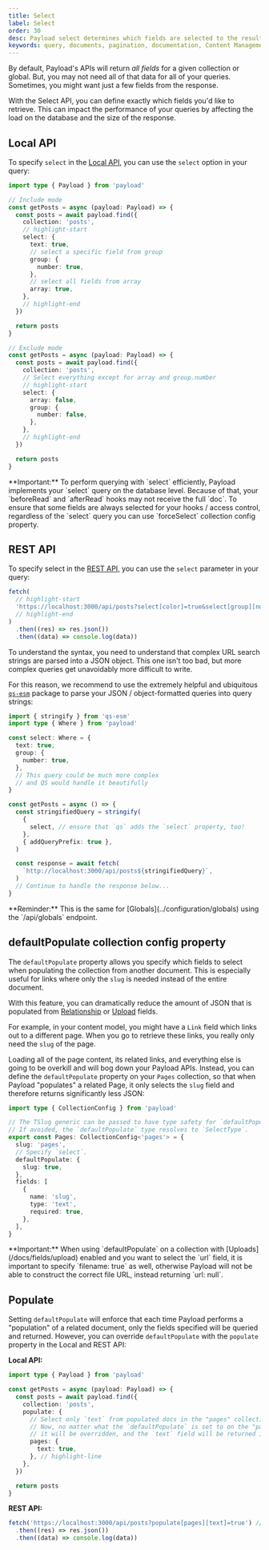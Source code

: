 ```yaml
---
title: Select
label: Select
order: 30
desc: Payload select determines which fields are selected to the result.
keywords: query, documents, pagination, documentation, Content Management System, cms, headless, javascript, node, react, nextjs
---
```


By default, Payload's APIs will return _all fields_ for a given collection or global. But, you may not need all of that data for all of your queries. Sometimes, you might want just a few fields from the response.

With the Select API, you can define exactly which fields you'd like to retrieve. This can impact the performance of your queries by affecting the load on the database and the size of the response.

## Local API

To specify `select` in the [Local API](../local-api/overview), you can use the `select` option in your query:

```ts
import type { Payload } from 'payload'

// Include mode
const getPosts = async (payload: Payload) => {
  const posts = await payload.find({
    collection: 'posts',
    // highlight-start
    select: {
      text: true,
      // select a specific field from group
      group: {
        number: true,
      },
      // select all fields from array
      array: true,
    },
    // highlight-end
  })

  return posts
}

// Exclude mode
const getPosts = async (payload: Payload) => {
  const posts = await payload.find({
    collection: 'posts',
    // Select everything except for array and group.number
    // highlight-start
    select: {
      array: false,
      group: {
        number: false,
      },
    },
    // highlight-end
  })

  return posts
}
```

<Banner type="warning">
  **Important:** To perform querying with `select` efficiently, Payload
  implements your `select` query on the database level. Because of that, your
  `beforeRead` and `afterRead` hooks may not receive the full `doc`. To ensure
  that some fields are always selected for your hooks / access control,
  regardless of the `select` query you can use `forceSelect` collection config
  property.
</Banner>

## REST API

To specify select in the [REST API](../rest-api/overview), you can use the `select` parameter in your query:

```ts
fetch(
  // highlight-start
  'https://localhost:3000/api/posts?select[color]=true&select[group][number]=true',
  // highlight-end
)
  .then((res) => res.json())
  .then((data) => console.log(data))
```

To understand the syntax, you need to understand that complex URL search strings are parsed into a JSON object. This one isn't too bad, but more complex queries get unavoidably more difficult to write.

For this reason, we recommend to use the extremely helpful and ubiquitous [`qs-esm`](https://www.npmjs.com/package/qs-esm) package to parse your JSON / object-formatted queries into query strings:

```ts
import { stringify } from 'qs-esm'
import type { Where } from 'payload'

const select: Where = {
  text: true,
  group: {
    number: true,
  },
  // This query could be much more complex
  // and QS would handle it beautifully
}

const getPosts = async () => {
  const stringifiedQuery = stringify(
    {
      select, // ensure that `qs` adds the `select` property, too!
    },
    { addQueryPrefix: true },
  )

  const response = await fetch(
    `http://localhost:3000/api/posts${stringifiedQuery}`,
  )
  // Continue to handle the response below...
}
```

<Banner type="info">
  **Reminder:** This is the same for [Globals](../configuration/globals) using
  the `/api/globals` endpoint.
</Banner>

## defaultPopulate collection config property

The `defaultPopulate` property allows you specify which fields to select when populating the collection from another document.
This is especially useful for links where only the `slug` is needed instead of the entire document.

With this feature, you can dramatically reduce the amount of JSON that is populated from [Relationship](/docs/fields/relationship) or [Upload](/docs/fields/upload) fields.

For example, in your content model, you might have a `Link` field which links out to a different page. When you go to retrieve these links, you really only need the `slug` of the page.

Loading all of the page content, its related links, and everything else is going to be overkill and will bog down your Payload APIs. Instead, you can define the `defaultPopulate` property on your `Pages` collection, so that when Payload "populates" a related Page, it only selects the `slug` field and therefore returns significantly less JSON:

```ts
import type { CollectionConfig } from 'payload'

// The TSlug generic can be passed to have type safety for `defaultPopulate`.
// If avoided, the `defaultPopulate` type resolves to `SelectType`.
export const Pages: CollectionConfig<'pages'> = {
  slug: 'pages',
  // Specify `select`.
  defaultPopulate: {
    slug: true,
  },
  fields: [
    {
      name: 'slug',
      type: 'text',
      required: true,
    },
  ],
}
```

<VideoDrawer
  id="Snqjng_w-QU"
  label="Watch default populate in action"
  drawerTitle="How to easily optimize Payload CMS requests with defaultPopulate"
/>

<Banner type="warning">
  **Important:** When using `defaultPopulate` on a collection with
  [Uploads](/docs/fields/upload) enabled and you want to select the `url` field,
  it is important to specify `filename: true` as well, otherwise Payload will
  not be able to construct the correct file URL, instead returning `url: null`.
</Banner>

## Populate

Setting `defaultPopulate` will enforce that each time Payload performs a "population" of a related document, only the fields specified will be queried and returned. However, you can override `defaultPopulate` with the `populate` property in the Local and REST API:

**Local API:**

```ts
import type { Payload } from 'payload'

const getPosts = async (payload: Payload) => {
  const posts = await payload.find({
    collection: 'posts',
    populate: {
      // Select only `text` from populated docs in the "pages" collection
      // Now, no matter what the `defaultPopulate` is set to on the "pages" collection,
      // it will be overridden, and the `text` field will be returned instead.
      pages: {
        text: true,
      }, // highlight-line
    },
  })

  return posts
}
```

**REST API:**

```ts
fetch('https://localhost:3000/api/posts?populate[pages][text]=true') // highlight-line
  .then((res) => res.json())
  .then((data) => console.log(data))
```
